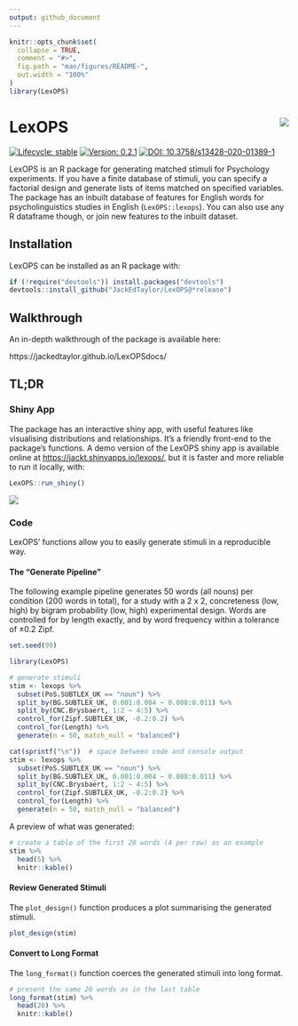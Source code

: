 ```yaml
---
output: github_document
---
```


<!-- README.md is generated from README.Rmd. Please edit that file -->

```r
knitr::opts_chunk$set(
  collapse = TRUE,
  comment = "#>",
  fig.path = "man/figures/README-",
  out.width = "100%"
)
library(LexOPS)
```

# LexOPS <img src="man/figures/hex.png" align="right" style="padding-left:10px;background-color:white" />

<!-- badges: start -->
[![Lifecycle: stable](https://img.shields.io/badge/lifecycle-stable-brightgreen.svg)](https://www.tidyverse.org/lifecycle/#stable)
[![Version: 0.2.1](https://img.shields.io/badge/version-0.2.1-blue.svg)](https://github.com/JackEdTaylor/LexOPS/releases)
[![DOI: 10.3758/s13428-020-01389-1](https://zenodo.org/badge/DOI/10.3758/s13428-020-01389-1.svg)](https://doi.org/10.3758/s13428-020-01389-1)
<!-- badges: end -->

LexOPS is an R package for generating matched stimuli for Psychology experiments. If you have a finite database of stimuli, you can specify a factorial design and generate lists of items matched on specified variables. The package has an inbuilt database of features for English words for psycholinguistics studies in English (`LexOPS::lexops`). You can also use any R dataframe though, or join new features to the inbuilt dataset.

## Installation

LexOPS can be installed as an R package with:

```r
if (!require("devtools")) install.packages("devtools")
devtools::install_github("JackEdTaylor/LexOPS@*release")
```

## Walkthrough

An in-depth walkthrough of the package is available here:

https://jackedtaylor.github.io/LexOPSdocs/

## TL;DR

### Shiny App

The package has an interactive shiny app, with useful features like visualising distributions and relationships. It's a friendly front-end to the package's functions. A demo version of the LexOPS shiny app is available online at [https://jackt.shinyapps.io/lexops/](https://jackt.shinyapps.io/lexops/), but it is faster and more reliable to run it locally, with:

```r
LexOPS::run_shiny()
```

![](man/figures/shiny-preview.png)

### Code

LexOPS' functions allow you to easily generate stimuli in a reproducible way.

#### The "Generate Pipeline"

The following example pipeline generates 50 words (all nouns) per condition (200 words in total), for a study with a 2 x 2, concreteness (low, high) by bigram probability (low, high) experimental design. Words are controlled for by length exactly, and by word frequency within a tolerance of ±0.2 Zipf.

```r
set.seed(99)
```

```r
library(LexOPS)

# generate stimuli
stim <- lexops %>%
  subset(PoS.SUBTLEX_UK == "noun") %>%
  split_by(BG.SUBTLEX_UK, 0.001:0.004 ~ 0.008:0.011) %>%
  split_by(CNC.Brysbaert, 1:2 ~ 4:5) %>%
  control_for(Zipf.SUBTLEX_UK, -0.2:0.2) %>%
  control_for(Length) %>%
  generate(n = 50, match_null = "balanced")
```

```r
cat(sprintf("\n"))  # space between code and console output
stim <- lexops %>%
  subset(PoS.SUBTLEX_UK == "noun") %>%
  split_by(BG.SUBTLEX_UK, 0.001:0.004 ~ 0.008:0.011) %>%
  split_by(CNC.Brysbaert, 1:2 ~ 4:5) %>%
  control_for(Zipf.SUBTLEX_UK, -0.2:0.2) %>%
  control_for(Length) %>%
  generate(n = 50, match_null = "balanced")
```

A preview of what was generated:

```r
# create a table of the first 20 words (4 per row) as an example
stim %>%
  head(5) %>%
  knitr::kable()
```

#### Review Generated Stimuli

The `plot_design()` function produces a plot summarising the generated stimuli.

```r
plot_design(stim)
```

#### Convert to Long Format

The `long_format()` function coerces the generated stimuli into long format.

```r
# present the same 20 words as in the last table
long_format(stim) %>%
  head(20) %>%
  knitr::kable()
```
